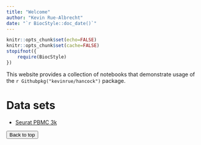 ```yaml
---
title: "Welcome"
author: "Kevin Rue-Albrecht"
date: "`r BiocStyle::doc_date()`"
---
```


```r
knitr::opts_chunk$set(echo=FALSE)
knitr::opts_chunk$set(cache=FALSE)
stopifnot({
    require(BiocStyle)
})
```

This website provides a collection of notebooks that demonstrate usage of the `r Githubpkg("kevinrue/hancock")` package.

# Data sets

- [Seurat PBMC 3k](0-Seurat_PBMC3k_tutorial_TENxPBMCData.html)

<button onclick="topFunction()" id="myBtn" title="Go to top">Back to top</button>
